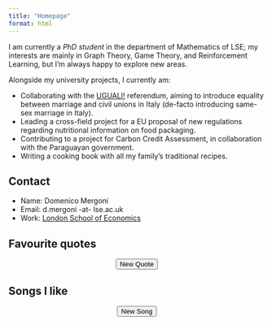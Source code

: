 ```yaml
---
title: "Homepage"
format: html
---
```


I am currently a *PhD student* in the department of Mathematics of LSE; my interests are mainly in Graph Theory, Game Theory, and Reinforcement Learning, but I'm always happy to explore new areas.

Alongside my university projects, I currently am:

-   Collaborating with the [UGUALI!](https://firmereferendum.giustizia.it/referendum/open/dettaglio-open/3600000) referendum, aiming to introduce equality between marriage and civil unions in Italy (de-facto introducing same-sex marriage in Italy).
-   Leading a cross-field project for a EU proposal of new regulations regarding nutritional information on food packaging.
-   Contributing to a project for Carbon Credit Assessment, in collaboration with the Paraguayan government.
-   Writing a cooking book with all my family's traditional recipes.

:::::: column-margin
::: callout-note
## Contact

-   Name: Domenico Mergoni
-   Email: d.mergoni -at- lse.ac.uk
-   Work: [London School of Economics](https://www.lse.ac.uk/mathematics)
:::

::: callout-tip
## Favourite quotes

```{=html}
<div id = "quoteDisplay">
</div>
<center><button onclick="newQuote()">New Quote</button></center>
<script src="javascripts/quotes.js"></script>
```
:::

::: callout-caution
## Songs I like

```{=html}
<div id = "musicDisplay">
</div>
<center><button onclick="newMusic()">New Song</button></center>
<script src="javascripts/music.js"></script>
```
:::
::::::
